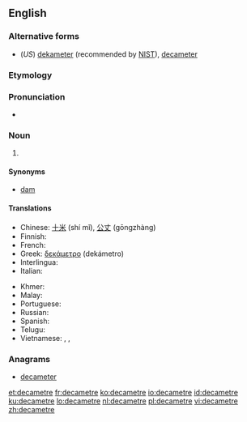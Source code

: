 ==English==

===Alternative forms===
* (''US'') [[dekameter]] (recommended by [[w:NIST|NIST]]), [[decameter]]

===Etymology===
{{affix|en|deca-|metre}}

===Pronunciation===
* {{a|UK}} {{IPA|/ˈdɛkəmiːtə(ɹ)/|lang=en}}

===Noun===
{{en-noun}}

# {{SI-unit|deca|metre|length}}

====Synonyms====
* [[dam]]

====Translations====
{{trans-top|the length of 10 metres}}
* Chinese: [[十米]] (shí mǐ), [[公丈]] (gōngzhàng)
* Finnish: {{t+|fi|dekametri}}
* French: {{t+|fr|décamètre|m}}
* Greek: [[δεκάμετρο]] {{g|n}} (dekámetro)
* Interlingua: {{t|ia|decametro}}
* Italian: {{t+|it|decametro|m}}
{{trans-mid}}
* Khmer: {{t|km|ដេកាម៉ែត្រ|tr=deekaa maet|sc=Khmr}}
* Malay: {{t|ms|dekameter}}
* Portuguese: {{t+|pt|decâmetro|m}}
* Russian: {{t+|ru|декаме́тр|m}}
* Spanish: {{t|es|decámetro|m}}
* Telugu: {{t|te|డెకామీటరు}}
* Vietnamese: {{t|vi|đêcamet}}, {{t|vi|đê-ca-mét}}, {{t|vi|đề-ca-mét}}
{{trans-bottom}}

===Anagrams===
* [[decameter#English|decameter]]

[[et:decametre]]
[[fr:decametre]]
[[ko:decametre]]
[[io:decametre]]
[[id:decametre]]
[[ku:decametre]]
[[lo:decametre]]
[[nl:decametre]]
[[pl:decametre]]
[[vi:decametre]]
[[zh:decametre]]